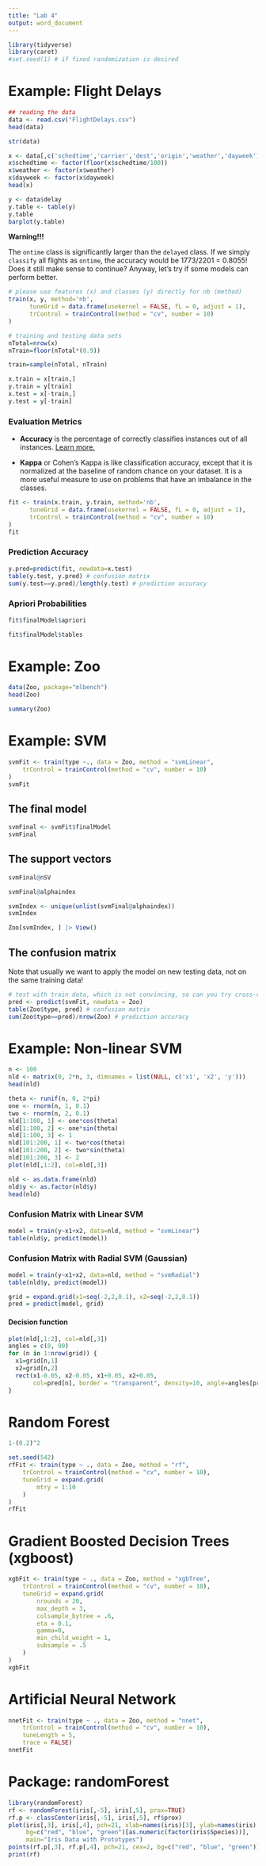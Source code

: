 ```yaml
---
title: "Lab 4"
output: word_document
---
```


```r
library(tidyverse)
library(caret)
#set.seed(1) # if fixed randomization is desired
```

# Example: Flight Delays

```r
## reading the data
data <- read.csv("FlightDelays.csv")
head(data)
```

```r
str(data)
```

```r
x <- data[,c('schedtime','carrier','dest','origin','weather','dayweek')]
x$schedtime <- factor(floor(x$schedtime/100))
x$weather <- factor(x$weather)
x$dayweek <- factor(x$dayweek)
head(x)
```

```r
y <- data$delay
y.table <- table(y)
y.table
barplot(y.table)
```

**Warning!!!**

The `ontime` class is significantly larger than the `delayed` class. If we simply `classify` all flights as `ontime`, the accuracy would be 1773/2201 = 0.8055! Does it still make sense to continue? Anyway, let's try if some models can perform better.

```r
# please use features (x) and classes (y) directly for nb (method)
train(x, y, method='nb', 
      tuneGrid = data.frame(usekernel = FALSE, fL = 0, adjust = 1),
      trControl = trainControl(method = "cv", number = 10)
)
```

```r
# training and testing data sets
nTotal=nrow(x)
nTrain=floor(nTotal*(0.9))

train=sample(nTotal, nTrain)

x.train = x[train,]
y.train = y[train]
x.test = x[-train,]
y.test = y[-train]
```

### Evaluation Metrics

-   **Accuracy** is the percentage of correctly classifies instances out of all instances. [Learn more.](https://www.wikiwand.com/en/Accuracy_and_precision)

-   **Kappa** or Cohen's Kappa is like classification accuracy, except that it is normalized at the baseline of random chance on your dataset. It is a more useful measure to use on problems that have an imbalance in the classes.

```r
fit <- train(x.train, y.train, method='nb', 
      tuneGrid = data.frame(usekernel = FALSE, fL = 0, adjust = 1),
      trControl = trainControl(method = "cv", number = 10)
)
fit
```

### Prediction Accuracy

```r
y.pred=predict(fit, newdata=x.test)
table(y.test, y.pred) # confusion matrix
sum(y.test==y.pred)/length(y.test) # prediction accuracy
```

### Apriori Probabilities

```r
fit$finalModel$apriori
```

```r
fit$finalModel$tables
```

# Example: Zoo

```r
data(Zoo, package="mlbench")
head(Zoo)
```

```r
summary(Zoo)
```

# Example: SVM

```r
svmFit <- train(type ~., data = Zoo, method = "svmLinear",
    trControl = trainControl(method = "cv", number = 10)
)
svmFit
```

## The final model

```r
svmFinal <- svmFit$finalModel
svmFinal
```

## The support vectors

```r
svmFinal@nSV
```

```r
svmFinal@alphaindex
```

```r
svmIndex <- unique(unlist(svmFinal@alphaindex))
svmIndex
```

```r
Zoo[svmIndex, ] |> View()
```

## The confusion matrix

Note that usually we want to apply the model on new testing data, not on the same training data!

```r
# test with train data, which is not convincing, so can you try cross-validation?
pred <- predict(svmFit, newdata = Zoo)
table(Zoo$type, pred) # confusion matrix
sum(Zoo$type==pred)/nrow(Zoo) # prediction accuracy
```

# Example: Non-linear SVM

```r
n <- 100
nld <- matrix(0, 2*n, 3, dimnames = list(NULL, c('x1', 'x2', 'y')))
head(nld)
```

```r
theta <- runif(n, 0, 2*pi)
one <- rnorm(n, 1, 0.1)
two <- rnorm(n, 2, 0.1)
nld[1:100, 1] <- one*cos(theta)
nld[1:100, 2] <- one*sin(theta)
nld[1:100, 3] <- 1
nld[101:200, 1] <- two*cos(theta)
nld[101:200, 2] <- two*sin(theta)
nld[101:200, 3] <- 2
plot(nld[,1:2], col=nld[,3])
```

```r
nld <- as.data.frame(nld)
nld$y <- as.factor(nld$y)
head(nld)
```

### Confusion Matrix with Linear SVM

```r
model = train(y~x1+x2, data=nld, method = "svmLinear")
table(nld$y, predict(model))
```

### Confusion Matrix with Radial SVM (Gaussian)

```r
model = train(y~x1+x2, data=nld, method = "svmRadial")
table(nld$y, predict(model))
```

```r
grid = expand.grid(x1=seq(-2,2,0.1), x2=seq(-2,2,0.1))
pred = predict(model, grid)
```

#### Decision function

```r
plot(nld[,1:2], col=nld[,3])
angles = c(0, 90)
for (n in 1:nrow(grid)) {
  x1=grid[n,1]
  x2=grid[n,2]  
  rect(x1-0.05, x2-0.05, x1+0.05, x2+0.05,
       col=pred[n], border = "transparent", density=10, angle=angles[pred[n]])
}
```

# Random Forest

```r
1-(0.2)^2
```

```r
set.seed(542)
rfFit <- train(type ~ ., data = Zoo, method = "rf",
    trControl = trainControl(method = "cv", number = 10),
    tuneGrid = expand.grid(
        mtry = 1:10
    )
)
rfFit
```

# Gradient Boosted Decision Trees (xgboost)

```r
xgbFit <- train(type ~ ., data = Zoo, method = "xgbTree",
    trControl = trainControl(method = "cv", number = 10),
    tuneGrid = expand.grid(
        nrounds = 20,
        max_depth = 3,
        colsample_bytree = .6,
        eta = 0.1,
        gamma=0,
        min_child_weight = 1,
        subsample = .5
    )
)
xgbFit
```

# Artificial Neural Network

```r
nnetFit <- train(type ~ ., data = Zoo, method = "nnet",
    trControl = trainControl(method = "cv", number = 10),
    tuneLength = 5,
    trace = FALSE)
nnetFit
```

# Package: randomForest

```r
library(randomForest)
rf <- randomForest(iris[,-5], iris[,5], prox=TRUE)
rf.p <- classCenter(iris[,-5], iris[,5], rf$prox)
plot(iris[,3], iris[,4], pch=21, xlab=names(iris)[3], ylab=names(iris)[4],
     bg=c("red", "blue", "green")[as.numeric(factor(iris$Species))],
     main="Iris Data with Prototypes")
points(rf.p[,3], rf.p[,4], pch=21, cex=2, bg=c("red", "blue", "green"))
print(rf)
```
